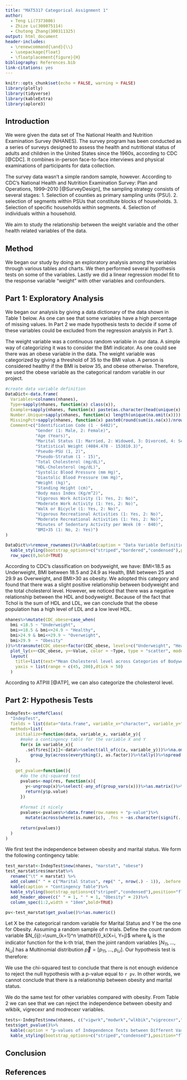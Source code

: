 ```yaml
---
title: "MAT5317 Categorical Assignment 1"
author: 
  - Teng Li(7373086)
  - Zhize Lu(300075114) 
  - Chutong Zhang(300311325)
output: html_document
header-includes: 
  - \renewcommand{\and}{\\}
  - \usepackage{float}
  - \floatplacement{figure}{H}
bibliography: References.bib
link-citations: yes
---
```


<style type="text/css">
body{
font-size: 12pt;
}
table{
font-size: 12pt;
}
</style>

```r
knitr::opts_chunk$set(echo = FALSE, warning = FALSE)
library(plotly)
library(tidyverse)
library(kableExtra)
library(aplore3)
```

## Introduction
We were given the data set of The National Health and Nutrition Examination Survey (NHANES). The survey program has been conducted as a series of surveys designed to assess the health and nutritional status of adults and children in the United States since the 1960s, according to CDC [@CDC]. It combines in-person face-to-face interviews and physical examinations of participants for data collection. 

The survey data wasn't a simple random sample, however. According to CDC's National Health and Nutrition Examination Survey: Plan and Operations, 1999–2010 [@SurveyDesign], the sampling strategy consists of several stages: 1. Selection of counties as primary sampling units (PSU). 2. selection of segments within PSUs that constitute blocks of households. 3. Selection of specific households within segments. 4. Selection of individuals within a household. 

We aim to study the relationship between the weight variable and the other health related variables of the data.

## Method
We began our study by doing an exploratory analysis among the variables through various tables and charts. We then performed several hypothesis tests on some of the variables. Lastly we did a linear regression model fit to the response variable "weight" with other variables and confounders.

## Part 1: Exploratory Analysis
We began our analysis by giving a data dictionary of the data shown in Table 1 below. As one can see that some variables have a high percentage of missing values. In Part 2 we made hypothesis tests to decide if some of these variables could be excluded from the regression analysis in Part 3. 

The weight variable was a continuous random variable in our data. A simple way of categorizing it was to consider the BMI indicator. As one could see there was an obese variable in the data. The weight variable was categorized by giving a threshold of 35 to the BMI value. A person is considered healthy if the BMI is below 35, and obese otherwise. Therefore, we used the obese variable as the categorical random variable in our project. 

```r
#create data variable definition
DataDict<-data.frame(
  Variables=colnames(nhanes), 
  Type=sapply(nhanes, function(x) class(x)),
  Example=sapply(nhanes, function(x) paste(as.character(head(unique(x),3)), collapse = ", ")),
  Number.Unique=sapply(nhanes, function(x) length(unique(na.omit(x)))),
  MissingPct=sapply(nhanes, function(x) paste0(round(sum(is.na(x))/nrow(nhanes)*100,2), "%")),
  Comment=c("Identification Code (1 - 6482)",
            "Gender (1: Male, 2: Female)",
            "Age (Years)",
            "Marital Status (1: Married, 2: Widowed, 3: Divorced, 4: Separated, 5: Never Married, 6: Living Together)",
            "Statistical Weight (4084.478 - 153810.3)",
            "Pseudo-PSU (1, 2)",
            "Pseudo-Stratum (1 - 15)",
            "Total Cholesterol (mg/dL)",
            "HDL-Cholesterol (mg/dL)",
            "Systolic Blood Pressure (mm Hg)",
            "Diastolic Blood Pressure (mm Hg)",
            "Weight (kg)", 
            "Standing Height (cm)",  
            "Body mass Index (Kg/m^2)",
            "Vigorous Work Activity (1: Yes, 2: No)",
            "Moderate Work Activity (1: Yes, 2: No)",
            "Walk or Bicycle (1: Yes, 2: No)",
            "Vigorous Recreational Activities (1: Yes, 2: No)",
            "Moderate Recreational Activities (1: Yes, 2: No)",
            "Minutes of Sedentary Activity per Week (0 - 840)",
            "BMI>35 (1: No, 2: Yes)")
)

DataDict%>%remove_rownames()%>%kable(caption = "Data Variable Definition")%>%
  kable_styling(bootstrap_options=c("striped","bordered","condensed"),position="float_left")%>%
  row_spec(0,bold=TRUE)
```

According to CDC's classification on bodyweight, we have: BMI<18.5 as Underweight, BMI between 18.5 and 24.9 as Health, BMI between 25 and 29.9 as Overweight, and BMI>30 as obesity. We adopted this category and found that there was a slight positive relationship between bodyweight and the total cholesterol level. However, we noticed that there was a negative relationship between the HDL and bodyweight. Because of the fact that Tchol is the sum of HDL and LDL, we can conclude that the obese population has a high level of LDL and a low level HDL.

```r
nhanes%>%mutate(CDC_obese=case_when(
  bmi <18.5 ~ "Underweight", 
  bmi>=18.5 & bmi<=24.9 ~ "Healthy",
  bmi>24.9 & bmi<=29.9 ~ "Overweight",
  bmi>29.9  ~ "Obesity"
))%>%transmute(CDC_obese=factor(CDC_obese, levels=c("Underweight", "Healthy", "Overweight", "Obesity")), tchol, hdl)%>%na.omit()%>% group_by(CDC_obese)%>%summarise(Mean_tchol=mean(tchol), Mean_hdl=mean(hdl))%>%gather("Type", "Value",Mean_tchol:Mean_hdl)%>%
  plot_ly(x=~CDC_obese, y=~Value, color = ~Type, type = "scatter", mode="lines", height = 300,width = 400)%>%
  layout(
    title=list(text="Mean Cholesterol level across Categories of Bodyweight",font=list(size=12)),
    yaxis = list(range = c(45, 200),dtick = 50)
  )
```

According to ATPIII [@ATP], we can also categorize the cholesterol level.

## Part 2: Hypothesis Tests

```r
IndepTest<-setRefClass(
  "IndepTest",
  fields = list(data="data.frame", variable_x="character", variable_y="character",res="list"),
  methods=list(
    initialize=function(data, variable_x, variable_y){
      #make a contingency table for the variable X and Y
      for(x in variable_x){
        .self$res[[x]]<-data%>%select(all_of(c(x, variable_y)))%>%na.omit()%>%
          group_by(across(everything(), as.factor))%>%tally()%>%spread(key=variable_y, value=n)}
    },
    
    get_pvalue=function(){
      #do the chi-squared test
      pvalues<-map(res, function(x){
        y<-ungroup(x)%>%select(-any_of(group_vars(x)))%>%as.matrix()%>%chisq.test()
        return(y$p.value)
      })
      
      #format it nicely
      pvalues<-pvalues%>%data.frame(row.names = "p-value")%>%
        mutate(across(where(is.numeric), .fns = ~as.character(signif(.,4))))
      
      return(pvalues)}
  )
)
```

We first test the independence between obesity and marital status. We form the following contingency table:
```r
test_marstat<-IndepTest$new(nhanes, "marstat", "obese")
test_marstat$res$marstat%>%
  rename("\t" = marstat) %>%
  add_column(" " = c("Marital Status", rep(" ", nrow(.) - 1)), .before = "\t") %>%
  kable(caption = "Contingency Table")%>%
  kable_styling(bootstrap_options=c("striped","condensed"),position="float_left")%>%
  add_header_above(c(" " = 1, " " = 1, "Obesity" = 2))%>%
  column_spec(1:2,width = "10em",bold=TRUE)

pv<-test_marstat$get_pvalue()%>%as.numeric()
```

Let X be the categorical random variable for Marital Status and Y be the one for Obesity. Assuming a random sample of n trials. Define the count random variable $N_{ij}:=\sum_{k=1}^n \mathbf{I}_k(X=i, Y=j)$ where $\mathbf{I}_k$ is the indicator function for the k-th trial, then the joint random variables $[N_{11}, ..., N_{IJ}]$ has a Multinomial distribution $\vec{p}=[p_{11}, ..., p_{IJ}]$. Our hypothesis test is therefore:

\begin{gather*}
H_0: p_{ij}= p_{i+} \cdot p_{+j} ~ \forall i,j\\
H_1:p_{ij} \neq p_{i+} \cdot p_{+j} ~ \forall i,j
\end{gather*}

We use the chi-squared test to conclude that there is not enough evidence to reject the null hypothesis with a p-value equal to `r pv`. In other words, we cannot conclude that there is a relationship between obesity and marital status.

We do the same test for other variables compared with obesity. From Table 2 we can see that we can reject the independence between obesity and wlkbik, vigrecexr and modrecexr variables.

```r
tests<-IndepTest$new(nhanes, c("vigwrk","modwrk","wlkbik","vigrecexr","modrecexr"), "obese")
tests$get_pvalue()%>%
  kable(caption = "p-values of Independence Tests between Different Variables and Obesity")%>%
  kable_styling(bootstrap_options=c("striped","condensed"),position="float_left")
```


## Conclusion

## References
